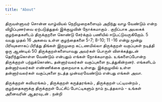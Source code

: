 ```yaml
---
title: "About"
---
```


திருவள்ளுவர் சொன்ன வாழ்வியல் நெறிமுறைகளையும் அறிந்து வாழ வேண்டும் என்ற விழிப்புணர்வை ஏற்படுத்துதல் இக்குழுவின் நோக்கமாகும் . குறிப்பாக அயலகக் குழந்தைகளிடம் திருக்குறளை  கொண்டு சேர்க்கும் பணியில் ஈடுபட்டுவருகிறோம். 5 வயது முதல் 16 அகவை  உள்ள குழந்தைகளை 5-7; 8-10; 11 -16 என்று மூன்று பிரிவுகளாகப் பிரித்து திங்கள் இருமுறை  கட்டணமில்லா திருக்குறள் வகுப்புகள் நடித்தி ஒரு ஆண்டில் 50 திருக்குறள்களையாவது   அவர்கள் பொருள் விளக்கத்துடன் தெரிந்துகொள்ள வேண்டும் என்பதும் எங்கள் நோக்கமாகும். உங்களைப்போன்ற திருக்குறள் பற்றுக்கொண்ட தன்னார்வலர்கள் வகுப்புகளை நடத்துகின்றனர்.  எங்களிடம் தன்னார்வலர்கள்  எண்ணிக்கை குறைவாக உள்ளது. 
இக்குழுவில் உள்ள  தன்னார்வலர்கள்  வகுப்புகளை நடத்த முன்வரவேண்டும் என்பது எங்கள் அவா.

திருக்குறள் கவியரங்கம் , திருக்குறள் கருத்தரங்கம் , திருக்குறள் பட்டிமன்றம் , குழந்தைகளுக்கு திருக்குறள் பேட்சிப் போட்டிகளும் நாம் நடத்தலாம் - உங்கள் அனைவரின் ஆதரவுடன் . நன்றி

